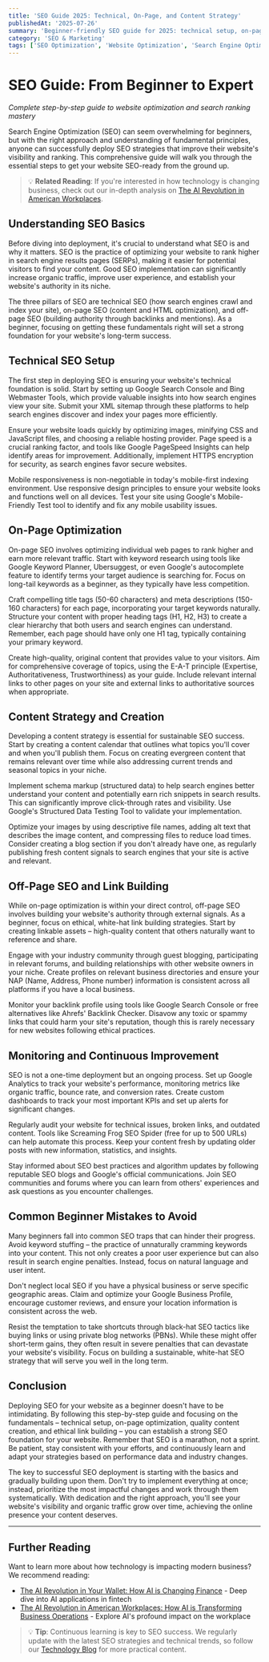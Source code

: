 ```yaml
---
title: 'SEO Guide 2025: Technical, On‑Page, and Content Strategy'
publishedAt: '2025-07-26'
summary: 'Beginner‑friendly SEO guide for 2025: technical setup, on‑page optimization, content strategy, schema, and ethical link building to improve rankings.'
category: 'SEO & Marketing'
tags: ['SEO Optimization', 'Website Optimization', 'Search Engine Optimization', 'Beginner Tutorial', 'SEO Strategy']
---
```


# SEO Guide: From Beginner to Expert

*Complete step-by-step guide to website optimization and search ranking mastery*

Search Engine Optimization (SEO) can seem overwhelming for beginners, but with the right approach and understanding of fundamental principles, anyone can successfully deploy SEO strategies that improve their website's visibility and ranking. This comprehensive guide will walk you through the essential steps to get your website SEO-ready from the ground up.

> 💡 **Related Reading**: If you're interested in how technology is changing business, check out our in-depth analysis on [The AI Revolution in American Workplaces](/blog/ai-revolution-american-workplaces).

## Understanding SEO Basics
Before diving into deployment, it's crucial to understand what SEO is and why it matters. SEO is the practice of optimizing your website to rank higher in search engine results pages (SERPs), making it easier for potential visitors to find your content. Good SEO implementation can significantly increase organic traffic, improve user experience, and establish your website's authority in its niche.

The three pillars of SEO are technical SEO (how search engines crawl and index your site), on-page SEO (content and HTML optimization), and off-page SEO (building authority through backlinks and mentions). As a beginner, focusing on getting these fundamentals right will set a strong foundation for your website's long-term success.

## Technical SEO Setup
The first step in deploying SEO is ensuring your website's technical foundation is solid. Start by setting up Google Search Console and Bing Webmaster Tools, which provide valuable insights into how search engines view your site. Submit your XML sitemap through these platforms to help search engines discover and index your pages more efficiently.

Ensure your website loads quickly by optimizing images, minifying CSS and JavaScript files, and choosing a reliable hosting provider. Page speed is a crucial ranking factor, and tools like Google PageSpeed Insights can help identify areas for improvement. Additionally, implement HTTPS encryption for security, as search engines favor secure websites.

Mobile responsiveness is non-negotiable in today's mobile-first indexing environment. Use responsive design principles to ensure your website looks and functions well on all devices. Test your site using Google's Mobile-Friendly Test tool to identify and fix any mobile usability issues.

## On-Page Optimization
On-page SEO involves optimizing individual web pages to rank higher and earn more relevant traffic. Start with keyword research using tools like Google Keyword Planner, Ubersuggest, or even Google's autocomplete feature to identify terms your target audience is searching for. Focus on long-tail keywords as a beginner, as they typically have less competition.

Craft compelling title tags (50-60 characters) and meta descriptions (150-160 characters) for each page, incorporating your target keywords naturally. Structure your content with proper heading tags (H1, H2, H3) to create a clear hierarchy that both users and search engines can understand. Remember, each page should have only one H1 tag, typically containing your primary keyword.

Create high-quality, original content that provides value to your visitors. Aim for comprehensive coverage of topics, using the E-A-T principle (Expertise, Authoritativeness, Trustworthiness) as your guide. Include relevant internal links to other pages on your site and external links to authoritative sources when appropriate.

## Content Strategy and Creation
Developing a content strategy is essential for sustainable SEO success. Start by creating a content calendar that outlines what topics you'll cover and when you'll publish them. Focus on creating evergreen content that remains relevant over time while also addressing current trends and seasonal topics in your niche.

Implement schema markup (structured data) to help search engines better understand your content and potentially earn rich snippets in search results. This can significantly improve click-through rates and visibility. Use Google's Structured Data Testing Tool to validate your implementation.

Optimize your images by using descriptive file names, adding alt text that describes the image content, and compressing files to reduce load times. Consider creating a blog section if you don't already have one, as regularly publishing fresh content signals to search engines that your site is active and relevant.

## Off-Page SEO and Link Building
While on-page optimization is within your direct control, off-page SEO involves building your website's authority through external signals. As a beginner, focus on ethical, white-hat link building strategies. Start by creating linkable assets – high-quality content that others naturally want to reference and share.

Engage with your industry community through guest blogging, participating in relevant forums, and building relationships with other website owners in your niche. Create profiles on relevant business directories and ensure your NAP (Name, Address, Phone number) information is consistent across all platforms if you have a local business.

Monitor your backlink profile using tools like Google Search Console or free alternatives like Ahrefs' Backlink Checker. Disavow any toxic or spammy links that could harm your site's reputation, though this is rarely necessary for new websites following ethical practices.

## Monitoring and Continuous Improvement
SEO is not a one-time deployment but an ongoing process. Set up Google Analytics to track your website's performance, monitoring metrics like organic traffic, bounce rate, and conversion rates. Create custom dashboards to track your most important KPIs and set up alerts for significant changes.

Regularly audit your website for technical issues, broken links, and outdated content. Tools like Screaming Frog SEO Spider (free for up to 500 URLs) can help automate this process. Keep your content fresh by updating older posts with new information, statistics, and insights.

Stay informed about SEO best practices and algorithm updates by following reputable SEO blogs and Google's official communications. Join SEO communities and forums where you can learn from others' experiences and ask questions as you encounter challenges.

## Common Beginner Mistakes to Avoid
Many beginners fall into common SEO traps that can hinder their progress. Avoid keyword stuffing – the practice of unnaturally cramming keywords into your content. This not only creates a poor user experience but can also result in search engine penalties. Instead, focus on natural language and user intent.

Don't neglect local SEO if you have a physical business or serve specific geographic areas. Claim and optimize your Google Business Profile, encourage customer reviews, and ensure your location information is consistent across the web.

Resist the temptation to take shortcuts through black-hat SEO tactics like buying links or using private blog networks (PBNs). While these might offer short-term gains, they often result in severe penalties that can devastate your website's visibility. Focus on building a sustainable, white-hat SEO strategy that will serve you well in the long term.

## Conclusion

Deploying SEO for your website as a beginner doesn't have to be intimidating. By following this step-by-step guide and focusing on the fundamentals – technical setup, on-page optimization, quality content creation, and ethical link building – you can establish a strong SEO foundation for your website. Remember that SEO is a marathon, not a sprint. Be patient, stay consistent with your efforts, and continuously learn and adapt your strategies based on performance data and industry changes.

The key to successful SEO deployment is starting with the basics and gradually building upon them. Don't try to implement everything at once; instead, prioritize the most impactful changes and work through them systematically. With dedication and the right approach, you'll see your website's visibility and organic traffic grow over time, achieving the online presence your content deserves.

---

## Further Reading

Want to learn more about how technology is impacting modern business? We recommend reading:

- [The AI Revolution in Your Wallet: How AI is Changing Finance](/blog/ai-revolution-finance) - Deep dive into AI applications in fintech
- [The AI Revolution in American Workplaces: How AI is Transforming Business Operations](/blog/ai-revolution-american-workplaces) - Explore AI's profound impact on the workplace

> 💡 **Tip**: Continuous learning is key to SEO success. We regularly update with the latest SEO strategies and technical trends, so follow our [Technology Blog](/blog) for more practical content.
